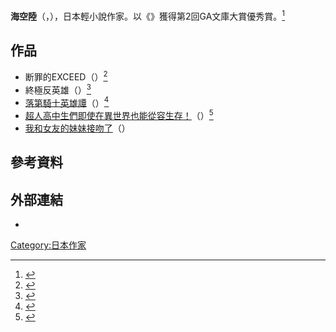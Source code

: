 {{Infobox Writer
| name = 海空陸
| original     = {{lang|ja|海空りく}}
| kana         = 
| romaji       = 
| pseudonym    = 
| birthname = 
| birthdate = 
| birthplace = 
| death_date =
| death_place =
| occupation = [[小說家|小說家]]
| nationality = {{JPN}}
| period = 
| genre = [[奇幻小說|奇幻小說]]
| subject =
| movement =
| notableworks = 《[[落第騎士英雄譚|落第騎士英雄譚]]》<br>《[[超人高中生们即便在异世界也能从容生存！|超人高中生们即便在异世界也能从容生存！]]》
| awards = 第2回GA文庫大賞優秀賞
| debutworks = 
}}

'''海空陸'''（{{lang-ja|海空りく}}，{{bd|1987年|1月19日||}}），日本輕小說作家。以《{{lang|ja|善意の魔法}}》獲得第2回GA文庫大賞優秀賞。<ref>{{cite web|title=第2回GA文庫大賞|url=http://ga.sbcr.jp/novel/taisyo/02/index3.html|website=GA文庫|publisher=SB Creative|accessdate=2016-09-19|archive-date=2016-09-11|archive-url=https://web.archive.org/web/20160911223033/http://ga.sbcr.jp/novel/taisyo/02/index3.html|dead-url=no}}</ref>

==作品==
*断罪的EXCEED（{{lang|ja|断罪のイクシード}}）<ref>{{cite web|script-title=ja:GA文庫：「断罪のイクシード」 INDEX|url=http://ga.sbcr.jp/novel/danzai/|website=GA文庫|publisher=SB Creative|accessdate=2018-01-03|archive-url=https://web.archive.org/web/20160402053243/http://ga.sbcr.jp/novel/danzai/|archive-date=2016-04-02|dead-url=yes}}</ref>
*終極反英雄（{{lang|ja|アルティメット・アンチヒーロー}}）<ref>{{cite web|script-title=ja:アルティメット・アンチヒーロー|url=http://lanove.kodansha.co.jp/official/ultimate-antihero/|website=講談社ラノベ文庫|publisher=講談社|accessdate=2016-09-19|archive-url=https://web.archive.org/web/20160930015423/http://lanove.kodansha.co.jp/official/ultimate-antihero|archive-date=2016-09-30|dead-url=yes}}</ref>
*[[落第騎士英雄譚|落第騎士英雄譚]]（{{lang|ja|落第騎士の英雄譚}}）<ref>{{cite web|script-title=ja:落第騎士の英雄譚|url=http://ga.sbcr.jp/sp/cavalry/|website=GA文庫|publisher=SB Creative|accessdate=2016-09-19|archive-date=2016-09-11|archive-url=https://web.archive.org/web/20160911085903/http://ga.sbcr.jp/sp/cavalry/|dead-url=yes}}</ref>
*[[超人高中生們即使在異世界也能從容生存！|超人高中生們即使在異世界也能從容生存！]]（{{lang|ja|超人高校生たちは異世界でも余裕で生き抜くようです!}}）<ref>{{cite web|script-title=ja:超人高校生たちは異世界でも余裕で生き抜くようです!|url=http://ga.sbcr.jp/sp/chojin/|website=GA文庫|publisher=SB Creative|accessdate=2016-09-19|archive-date=2016-09-11|archive-url=https://web.archive.org/web/20160911085751/http://ga.sbcr.jp/sp/chojin/|dead-url=no}}</ref>
*[[我和女友的妹妹接吻了|我和女友的妹妹接吻了]]（{{lang|ja|カノジョの妹とキスをした}}）

==參考資料==
{{reflist}}

==外部連結==
* {{Twitter|misorariku}}

[[Category:日本作家|Category:日本作家]]